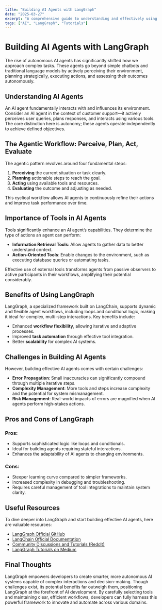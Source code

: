 ```yaml
---
title: "Building AI Agents with LangGraph"
date: "2025-03-27"
excerpt: "A comprehensive guide to understanding and effectively using LangGraph for AI agents"
tags: ["AI", "LangGraph", "Tutorials"]
---
```


# Building AI Agents with LangGraph

The rise of autonomous AI agents has significantly shifted how we approach complex tasks. These agents go beyond simple chatbots and traditional language models by actively perceiving their environment, planning strategically, executing actions, and assessing their outcomes autonomously.

## Understanding AI Agents

An AI agent fundamentally interacts with and influences its environment. Consider an AI agent in the context of customer support—it actively perceives user queries, plans responses, and interacts using various tools. The core distinction here is autonomy; these agents operate independently to achieve defined objectives.

## The Agentic Workflow: Perceive, Plan, Act, Evaluate

The agentic pattern revolves around four fundamental steps:

1. **Perceiving** the current situation or task clearly.
2. **Planning** actionable steps to reach the goal.
3. **Acting** using available tools and resources.
4. **Evaluating** the outcome and adjusting as needed.

This cyclical workflow allows AI agents to continuously refine their actions and improve task performance over time.

## Importance of Tools in AI Agents

Tools significantly enhance an AI agent’s capabilities. They determine the type of actions an agent can perform:

- **Information Retrieval Tools**: Allow agents to gather data to better understand context.
- **Action-Oriented Tools**: Enable changes to the environment, such as executing database queries or automating tasks.

Effective use of external tools transforms agents from passive observers to active participants in their workflows, amplifying their potential considerably.

## Benefits of Using LangGraph

LangGraph, a specialized framework built on LangChain, supports dynamic and flexible agent workflows, including loops and conditional logic, making it ideal for complex, multi-step interactions. Key benefits include:

- Enhanced **workflow flexibility**, allowing iterative and adaptive processes.
- Improved **task automation** through effective tool integration.
- Better **scalability** for complex AI systems.

## Challenges in Building AI Agents

However, building effective AI agents comes with certain challenges:

- **Error Propagation**: Small inaccuracies can significantly compound through multiple iterative steps.
- **Complexity Management**: More tools and steps increase complexity and the potential for system mismanagement.
- **Risk Management**: Real-world impacts of errors are magnified when AI agents perform high-stakes actions.

## Pros and Cons of LangGraph

### Pros:

- Supports sophisticated logic like loops and conditionals.
- Ideal for building agents requiring stateful interactions.
- Enhances the adaptability of AI agents to changing environments.

### Cons:

- Steeper learning curve compared to simpler frameworks.
- Increased complexity in debugging and troubleshooting.
- Requires careful management of tool integrations to maintain system clarity.

## Useful Resources

To dive deeper into LangGraph and start building effective AI agents, here are valuable resources:

- [LangGraph Official GitHub](https://github.com/langchain-ai/langgraph)
- [LangChain Official Documentation](https://python.langchain.com/docs/get_started/introduction)
- [Community Discussions and Tutorials (Reddit)](https://www.reddit.com/r/LangChain/)
- [LangGraph Tutorials on Medium](https://medium.com/@lorevanoudenhove/how-to-build-ai-agents-with-langgraph-a-step-by-step-guide-5d84d9c7e832)

## Final Thoughts

LangGraph empowers developers to create smarter, more autonomous AI systems capable of complex interactions and decision-making. Though challenges exist, its potential benefits far outweigh them, positioning LangGraph at the forefront of AI development. By carefully selecting tools and maintaining clear, efficient workflows, developers can fully harness this powerful framework to innovate and automate across various domains.
